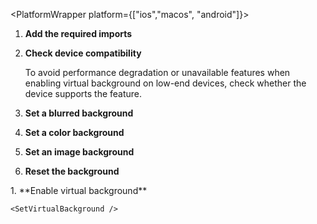 

<PlatformWrapper platform={["ios","macos", "android"]}>
        
1.  **Add the required imports**

    <ImportLibrary />

1. **Check device compatibility**

    To avoid performance degradation or unavailable features when enabling virtual background on low-end devices, check whether the device supports the feature.

    <DeviceCompatibility />

1. **Set a blurred background**

    <BlurBackground />

1.  **Set a color background**

    <ColorBackground />

1.  **Set an image background**

    <ImageBackground />

1.  **Reset the background**

    <ResetBackground />

</PlatformWrapper>

<PlatformWrapper platform="unity">
1.  **Enable virtual background**

    <SetVirtualBackground />
</PlatformWrapper>
